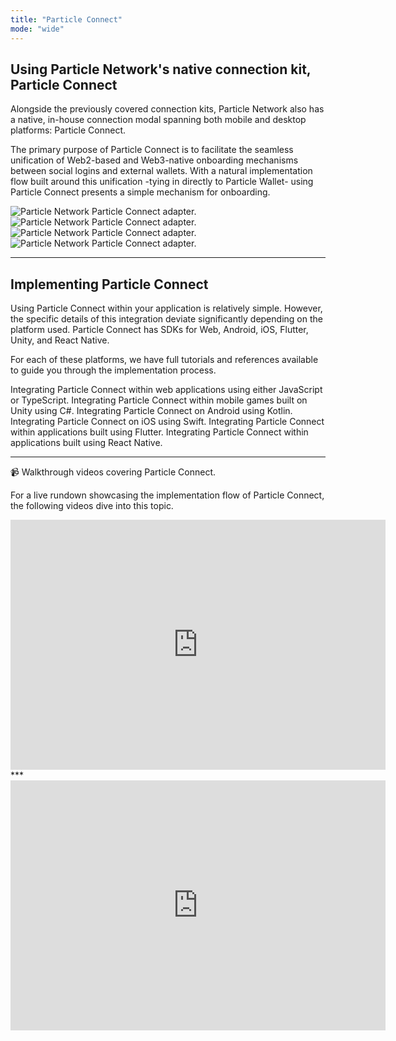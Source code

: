 ```yaml
---
title: "Particle Connect"
mode: "wide"
---
```


## Using Particle Network's native connection kit, Particle Connect

Alongside the previously covered connection kits, Particle Network also has a native, in-house connection modal spanning both mobile and desktop platforms: Particle Connect. 

The primary purpose of Particle Connect is to facilitate the seamless unification of Web2-based and Web3-native onboarding mechanisms between social logins and external wallets. With a natural implementation flow built around this unification -tying in directly to Particle Wallet- using Particle Connect presents a simple mechanism for onboarding.

<div style={{ display: 'flex', justifyContent: 'space-between' }}>
  <div>
    <img className="block dark:hidden" src="/resources/quickstart/connection-kits/images/particle-connect.png" alt="Particle Network Particle Connect adapter." />
    <img className="hidden dark:block" src="/resources/quickstart/connection-kits/images/particle-connect.png" alt="Particle Network Particle Connect adapter." />
  </div>
  <div>
    <img className="block dark:hidden" src="/resources/quickstart/connection-kits/images/mobile-connect.png" alt="Particle Network Particle Connect adapter." />
    <img className="hidden dark:block" src="/resources/quickstart/connection-kits/images/mobile-connect.png" alt="Particle Network Particle Connect adapter." />
  </div>
</div>

***

## Implementing Particle Connect

Using Particle Connect within your application is relatively simple. However, the specific details of this integration deviate significantly depending on the platform used. Particle Connect has SDKs for Web, Android, iOS, Flutter, Unity, and React Native.

For each of these platforms, we have full tutorials and references available to guide you through the implementation process.

<CardGroup cols={2}>
  <Card title="Web SDK" href="https://particlenetwork.readme.io/reference/connect-web">
    Integrating Particle Connect within web applications using either JavaScript or TypeScript.
  </Card>
  <Card title="Unity (Mobile) SDK" href="https://particlenetwork.readme.io/reference/unity-c-2">
    Integrating Particle Connect within mobile games built on Unity using C#.
  </Card>
   <Card title="Android SDK" href="https://particlenetwork.readme.io/reference/android-kotlin">
    Integrating Particle Connect on Android using Kotlin.
  </Card>
    <Card title="iOS SDK" href="https://particlenetwork.readme.io/reference/ios-swift">
    Integrating Particle Connect on iOS using Swift.
  </Card>
     <Card title="Flutter SDK" href="https://particlenetwork.readme.io/reference/flutter-dart-1">
    Integrating Particle Connect within applications built using Flutter.
  </Card>
    <Card title="React Native SDK" href="https://particlenetwork.readme.io/reference/react-native-javascript-1">
    Integrating Particle Connect within applications built using React Native.
  </Card>
</CardGroup>

***

<Note>
<p>📹 Walkthrough videos covering Particle Connect.</p>
<p>For a live rundown showcasing the implementation flow of Particle Connect, the following videos dive into this topic.</p>
</Note>

<Frame>
<iframe 
width="600"
height="400" 
src="https://www.youtube.com/embed/D_TWcooeIf4" 
title="Integrating Social Logins with Solana Wallet-Adapter in Just 2 Lines of Code: Particle Network Demo" 
alt="Integrating Social Logins with Solana Wallet-Adapter in Just 2 Lines of Code: Particle Network Demos"
frameborder="0"
allow="accelerometer; autoplay; clipboard-write; encrypted-media; gyroscope; picture-in-picture"
allowfullscreen
></iframe>
</Frame>
***
<Frame>
<iframe 
width="600"
height="400" 
src="https://www.youtube.com/embed/PIorEfDWRiE" 
title="Supercharge Onboarding with Particle Network: Seamless Integration Guide" 
alt="Supercharge Onboarding with Particle Network: Seamless Integration Guide"
frameborder="0"
allow="accelerometer; autoplay; clipboard-write; encrypted-media; gyroscope; picture-in-picture"
allowfullscreen
></iframe></Frame>